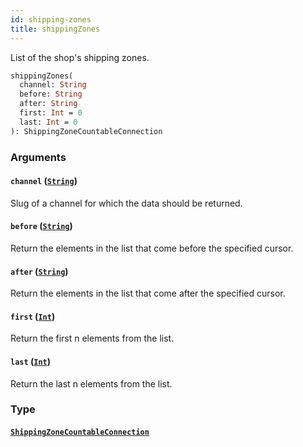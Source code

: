```yaml
---
id: shipping-zones
title: shippingZones
---
```


List of the shop's shipping zones.

```graphql
shippingZones(
  channel: String
  before: String
  after: String
  first: Int = 0
  last: Int = 0
): ShippingZoneCountableConnection

```

### Arguments

#### `channel` ([`String`](/api-reference/scalars/string.mdx))

Slug of a channel for which the data should be returned.

#### `before` ([`String`](/api-reference/scalars/string.mdx))

Return the elements in the list that come before the specified cursor.

#### `after` ([`String`](/api-reference/scalars/string.mdx))

Return the elements in the list that come after the specified cursor.

#### `first` ([`Int`](/api-reference/scalars/int.mdx))

Return the first n elements from the list.

#### `last` ([`Int`](/api-reference/scalars/int.mdx))

Return the last n elements from the list.

### Type

#### [`ShippingZoneCountableConnection`](/api-reference/objects/shipping-zone-countable-connection.mdx)
